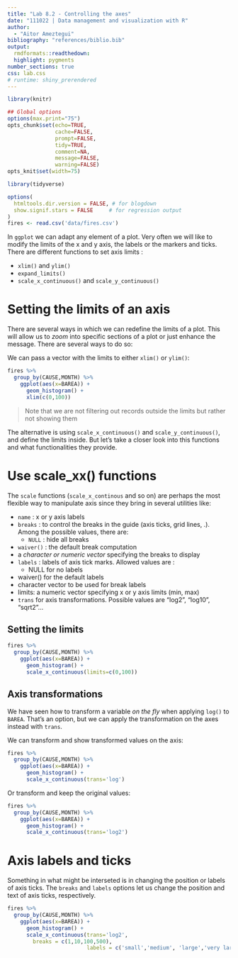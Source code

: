 ```yaml
---
title: "Lab 8.2 - Controlling the axes"
date: "111022 | Data management and visualization with R"
author: 
  - "Aitor Ameztegui"
bibliography: "references/biblio.bib"
output:
  rmdformats::readthedown:
  highlight: pygments
number_sections: true
css: lab.css
# runtime: shiny_prerendered
---
```

  
  
```r

library(knitr)

## Global options
options(max.print="75")
opts_chunk$set(echo=TRUE,
               cache=FALSE,
               prompt=FALSE,
               tidy=TRUE,
               comment=NA,
               message=FALSE,
               warning=FALSE)
opts_knit$set(width=75)
```


```r
library(tidyverse)

options(
  htmltools.dir.version = FALSE, # for blogdown
  show.signif.stars = FALSE     # for regression output
)
fires <- read.csv('data/fires.csv')
```


In `ggplot` we can adapt any element of a plot. Very often we will like to modify the limits of the x and y axis, the labels or the markers and ticks. There are different functions to set axis limits :
  
- `xlim()` and `ylim()`
- `expand_limits()` 
- `scale_x_continuous()` and `scale_y_continuous()`

# Setting the limits of an axis

There are several ways in which we can redefine the limits of a plot. This will allow us to *zoom* into specific sections of a plot or just enhance the message. There are several ways to do so:

We can pass a vector with the limits to either `xlim()` or `ylim()`:

```r
fires %>%
  group_by(CAUSE,MONTH) %>%
    ggplot(aes(x=BAREA)) +
      geom_histogram() +
      xlim(c(0,100))
```
> Note that we are not filtering out records outside the limits but rather not showing them

The alternative is using `scale_x_continuous()` and `scale_y_continuous()`, and define the limits inside. But let's take a closer look into this functions and what functionalities they provide.

# Use scale_xx() functions

The `scale` functions (`scale_x_continous` and so on) are perhaps the most flexible way to manipulate axis since they bring in several utilities like:
  
- `name` : x or y axis labels
- `breaks` : to control the breaks in the guide (axis ticks, grid lines, .). Among the possible values, there are:
  + `NULL` : hide all breaks
+ `waiver()` : the default break computation
+ a *character or numeric vector* specifying the breaks to display
- `labels` : labels of axis tick marks. Allowed values are :
  + NULL for no labels
+ waiver() for the default labels
+ character vector to be used for break labels
- limits: a numeric vector specifying x or y axis limits (min, max)
- `trans` for axis transformations. Possible values are "log2", "log10", "sqrt2"...


## Setting the limits

```r
fires %>%
  group_by(CAUSE,MONTH) %>%
    ggplot(aes(x=BAREA)) +
      geom_histogram() +
      scale_x_continuous(limits=c(0,100))
```

## Axis transformations

We have seen how to transform a variable *on the fly* when applying `log()` to `BAREA`. That's an option, but we can apply the transformation on the axes instead with `trans`.

We can transform and show transformed values on the axis:

```r
fires %>%
  group_by(CAUSE,MONTH) %>%
    ggplot(aes(x=BAREA)) +
      geom_histogram() +
      scale_x_continuous(trans='log')
```

Or transform and keep the original values:

```r
fires %>%
  group_by(CAUSE,MONTH) %>%
    ggplot(aes(x=BAREA)) +
      geom_histogram() +
      scale_x_continuous(trans='log2')
```

# Axis labels and ticks

Something in what might be interseted is in changing the position or labels of axis ticks. The `breaks` and `labels` options let us change the position and text of axis ticks, respectively.

```r
fires %>%
  group_by(CAUSE,MONTH) %>%
    ggplot(aes(x=BAREA)) +
      geom_histogram() +
      scale_x_continuous(trans='log2',
        breaks = c(1,10,100,500), 
                         labels = c('small','medium', 'large','very large'))
```